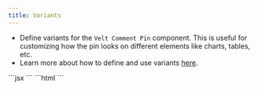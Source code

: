 ```yaml
---
title: Variants
---
```

- Define variants for the `Velt Comment Pin` component. This is useful for customizing how the pin looks on different elements like charts, tables, etc.
- Learn more about how to define and use variants [here](/ui-customization/layout#variants).

<Tabs>
    <Tab title="React / Next.js">
      ```jsx
      <VeltCommentPin variant="CUSTOM_VARIANT" />
      ```
    </Tab>
    <Tab title="Other Frameworks">
      ```html
      <velt-comment-pin variant="CUSTOM_VARIANT"></velt-comment-pin>
      ```
    </Tab>
  </Tabs>